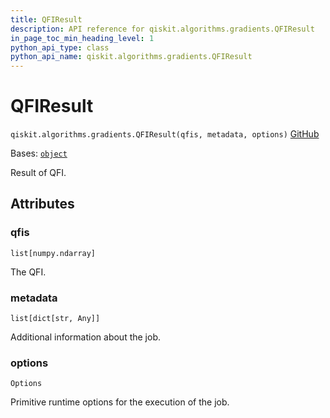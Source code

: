 ```yaml
---
title: QFIResult
description: API reference for qiskit.algorithms.gradients.QFIResult
in_page_toc_min_heading_level: 1
python_api_type: class
python_api_name: qiskit.algorithms.gradients.QFIResult
---
```


# QFIResult

<span id="qiskit.algorithms.gradients.QFIResult" />

`qiskit.algorithms.gradients.QFIResult(qfis, metadata, options)` [GitHub](https://github.com/qiskit/qiskit/tree/stable/0.46/qiskit/algorithms/gradients/qfi_result.py "view source code")

Bases: [`object`](https://docs.python.org/3/library/functions.html#object "(in Python v3.12)")

Result of QFI.

## Attributes

<span id="qiskit.algorithms.gradients.QFIResult.qfis" />

### qfis

`list[numpy.ndarray]`

The QFI.

<span id="qiskit.algorithms.gradients.QFIResult.metadata" />

### metadata

`list[dict[str, Any]]`

Additional information about the job.

<span id="qiskit.algorithms.gradients.QFIResult.options" />

### options

`Options`

Primitive runtime options for the execution of the job.

